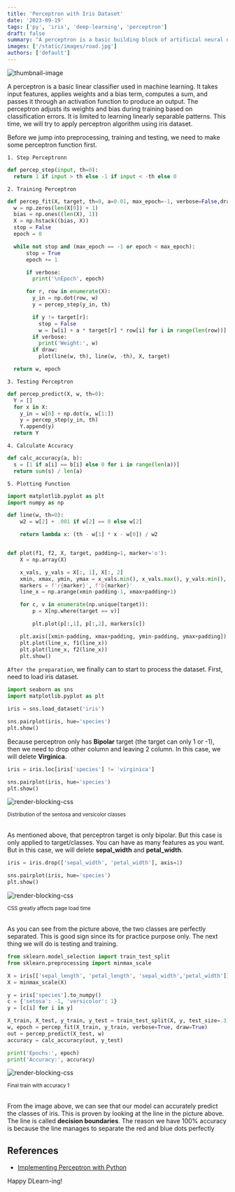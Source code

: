 ```yaml
---
title: 'Perceptron with Iris Dataset'
date: '2023-09-19'
tags: ['py', 'iris', 'deep-learning', 'perceptron']
draft: false
summary: "A perceptron is a basic building block of artificial neural networks (ANNs) and is one of the simplest machine learning algorithms. It is a type of linear classifier that can be used for tasks such as binary classification."
images: ['/static/images/road.jpg']
authors: ['default']
---
```



![thumbnail-image](/static/images/road.jpg)

<UnsplashPhotoInfo photoURL="https://unsplash.com/photos/rafblRbne3o" author="Karsten Würth" />

A perceptron is a basic linear classifier used in machine learning. 
It takes input features, applies weights and a bias term, computes a sum, and passes it through an activation function to produce an output. 
The perceptron adjusts its weights and bias during training based on classification errors. It is limited to learning linearly separable patterns.
This time, we will try to apply perceptron algorithm using iris dataset.

Before we jump into preprocessing, training and testing, we need to make some perceptron function first.

`1. Step Perceptronn`
```python
def percep_step(input, th=0):
  return 1 if input > th else -1 if input < -th else 0
```

`2. Training Perceptron`
```python
def percep_fit(X, target, th=0, a=0.01, max_epoch=-1, verbose=False,draw=False):
  w = np.zeros(len(X[0]) + 1)
  bias = np.ones((len(X), 1))
  X = np.hstack((bias, X))
  stop = False
  epoch = 0

  while not stop and (max_epoch == -1 or epoch < max_epoch):
      stop = True
      epoch += 1

      if verbose:
        print('\nEpoch', epoch)

      for r, row in enumerate(X):
        y_in = np.dot(row, w)
        y = percep_step(y_in, th)

        if y != target[r]:
          stop = False
          w = [w[i] + a * target[r] * row[i] for i in range(len(row))]
        if verbose:
          print('Weight:', w)
        if draw:
          plot(line(w, th), line(w, -th), X, target)

  return w, epoch
```

`3. Testing Perceptron`
```python
def percep_predict(X, w, th=0):
  Y = []
  for x in X:
    y_in = w[0] + np.dot(x, w[1:])
    y = percep_step(y_in, th)
    Y.append(y)
  return Y
```

`4. Calculate Accuracy`
```python
def calc_accuracy(a, b):
  s = [1 if a[i] == b[i] else 0 for i in range(len(a))]
  return sum(s) / len(a)
```

`5. Plotting Function`
```python
import matplotlib.pyplot as plt
import numpy as np

def line(w, th=0):
    w2 = w[2] + .001 if w[2] == 0 else w[2]

    return lambda x: (th - w[1] * x - w[0]) / w2


def plot(f1, f2, X, target, padding=1, marker='o'):
    X = np.array(X)

    x_vals, y_vals = X[:, 1], X[:, 2]
    xmin, xmax, ymin, ymax = x_vals.min(), x_vals.max(), y_vals.min(), y_vals.max()
    markers = f'r{marker}', f'b{marker}'
    line_x = np.arange(xmin-padding-1, xmax+padding+1)

    for c, v in enumerate(np.unique(target)):
        p = X[np.where(target == v)]

        plt.plot(p[:,1], p[:,2], markers[c])

    plt.axis([xmin-padding, xmax+padding, ymin-padding, ymax+padding])
    plt.plot(line_x, f1(line_x))
    plt.plot(line_x, f2(line_x))
    plt.show()
```

`After the preparation`, we finally can to start to process the dataset. First, need to load iris dataset.

```python
import seaborn as sns
import matplotlib.pyplot as plt

iris = sns.load_dataset('iris')

sns.pairplot(iris, hue='species')
plt.show()
```

Because perceptron only has **Bipolar** target (the target can only 1 or -1), then we need to drop other column and leaving 2 column. 
In this case, we will delete **Virginica**.

```python
iris = iris.loc[iris['species'] != 'virginica']

sns.pairplot(iris, hue='species')
plt.show()
```

![render-blocking-css](/static/images/blog-iris/delete-virginica.png)
<div style={{ textAlign: 'center', marginTop: '-16px' }}>
  <small>Distribution of the sentosa and versicolor classes</small>
</div>
<br />

As mentioned above, that perceptron target is only bipolar. But this case is only applied to target/classes. You can have as many features as you want.
But in this case, we will delete 
**sepal_width** and **petal_width**.

```python
iris = iris.drop(['sepal_width', 'petal_width'], axis=1)

sns.pairplot(iris, hue='species')
plt.show()
```
![render-blocking-css](/static/images/blog-iris/delete-features.png)
<div style={{ textAlign: 'center', marginTop: '-16px' }}>
  <small>CSS greatly affects page load time</small>
</div>
<br />

As you can see from the picture above, the two classes are perfectly separated. This is good sign since its for practice purpose only.
The next thing we will do is testing and training. 

```python
from sklearn.model_selection import train_test_split
from sklearn.preprocessing import minmax_scale

X = iris[['sepal_length', 'petal_length', 'sepal_width','petal_width']].to_numpy()
X = minmax_scale(X)

y = iris['species'].to_numpy()
c = {'setosa': -1, 'versicolor': 1}
y = [c[i] for i in y]

X_train, X_test, y_train, y_test = train_test_split(X, y, test_size=.3)
w, epoch = percep_fit(X_train, y_train, verbose=True, draw=True)
out = percep_predict(X_test, w)
accuracy = calc_accuracy(out, y_test)

print('Epochs:', epoch)
print('Accuracy:', accuracy)
```
![render-blocking-css](/static/images/blog-iris/final-train.png)
<div style={{ textAlign: 'center', marginTop: '-16px' }}>
  <small>Final train with accuracy 1</small>
</div>
<br />

From the image above, we can see that our model can accurately predict the classes of iris. This is proven by looking at the line in the picture above. 
The line is called **decision boundaries**. The reason we have 100% accuracy is because the line manages to separate the red and blue dots perfectly

## References

- [Implementing Perceptron with Python](https://pyimagesearch.com/2021/05/06/implementing-the-perceptron-neural-network-with-python/)

Happy DLearn-ing! <Twemoji emoji="clinking-beer-mugs" />
